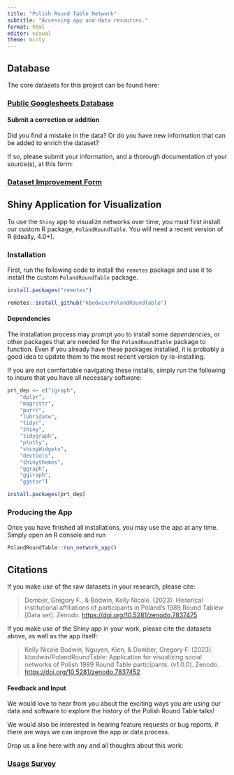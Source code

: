 ```yaml
---
title: "Polish Round Table Network"
subtitle: "Accessing app and data resources."
format: html
editor: visual
theme: minty
---
```


## Database

The core datasets for this project can be found here:

### [Public Googlesheets Database](https://docs.google.com/spreadsheets/d/1C7Hxx66lVQ433TEFdBLtW_1OSwzjPOBFCvw2FfiwNgA/edit?usp=sharing)

#### Submit a correction or addition

Did you find a mistake in the data? Or do you have new information that can be added to enrich the dataset?

If so, please submit your information, and a thorough documentation of your source(s), at this form:

### [Dataset Improvement Form](https://forms.gle/tFUTZxUTArkhbFiZ6)

## Shiny Application for Visualization

To use the `Shiny` app to visualize networks over time, you must first install our custom R package, `PolandRoundTable`. You will need a recent version of R (ideally, 4.0+).

### Installation

First, run the following code to install the `remotes` package and use it to install the custom `PolandRoundTable` package.

```r
install.packages("remotes")

remotes::install_github("kbodwin/PolandRoundTable")
```

#### Dependencies

The installation process may prompt you to install some *dependencies*, or other packages that are needed for the `PolandRoundTable` package to function. Even if you already have these packages installed, it is probably a good idea to update them to the most recent version by re-installing.

If you are not comfortable navigating these installs, simply run the following to insure that you have all necessary software:

```r
prt_dep <- c("igraph",
    "dplyr",
    "magrittr",
    "purrr",
    "lubridate",
    "tidyr",
    "shiny",
    "tidygraph",
    "plotly",
    "shinyWidgets",
    "devtools",
    "shinythemes",
    "ggraph",
    "ggiraph",
    "ggstar")

install.packages(prt_dep)
```

### Producing the App

Once you have finished all installations, you may use the app at any time. Simply open an R console and run

```r
PolandRoundTable::run_network_app()
```

## Citations

If you make use of the raw datasets in your research, please cite:

> Domber, Gregory F., & Bodwin, Kelly Nicole. (2023). Historical institutional affiliations of participants in Poland's 1989 Round Tablew \[Data set\]. Zenodo. <https://doi.org/10.5281/zenodo.7837475>

If you make use of the Shiny app in your work, please cite the datasets above, as well as the app itself:

> Kelly Nicole Bodwin, Nguyen, Kien, & Domber, Gregory F. (2023). kbodwin/PolandRoundTable: Application for visualizing social networks of Polish 1989 Round Table participants. (v1.0.0). Zenodo. <https://doi.org/10.5281/zenodo.7837452>

#### Feedback and Input

We would love to hear from you about the exciting ways you are using our data and software to explore the history of the Polish Round Table talks!

We would also be interested in hearing feature requests or bug reports, if there are ways we can improve the app or data process.

Drop us a line here with any and all thoughts about this work:

### [Usage Survey](https://forms.gle/iSWeEHVNtJiKPTCA6)
